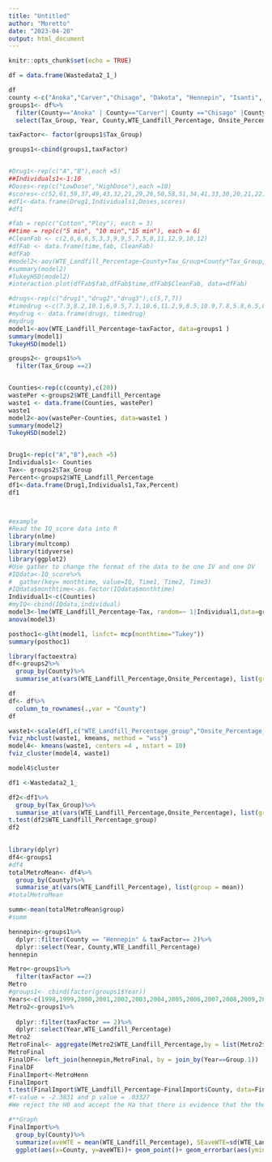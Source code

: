 ```yaml
---
title: "Untitled"
author: "Moretto"
date: "2023-04-20"
output: html_document
---
```


```r
knitr::opts_chunk$set(echo = TRUE)
```

```r
df = data.frame(Wastedata2_1_)

df
county <-c("Anoka","Carver","Chisago", "Dakota", "Hennepin", "Isanti", "Le Sueur", "Mille Lacs", "Ramsey", "Scott", "Sherburne", "Washington", "Wright")
groups1<- df%>%
  filter(County=="Anoka" | County=="Carver"| County =="Chisago" |County=="Dakota" | County=="Hennepin"| County =="Isanti"| County =="Le Sueur" |County=="Mille Lacs" | County=="Ramsey"| County =="Scott"|County=="Sherburne" | County=="Washington"| County =="Wright")%>%
  select(Tax_Group, Year, County,WTE_Landfill_Percentage, Onsite_Percentage)

taxFactor<- factor(groups1$Tax_Group)

groups1<-cbind(groups1,taxFactor)


#Drug1<-rep(c("A","B"),each =5)
##Individuals1<-1:10
#Doses<-rep(c("LowDose","HighDose"),each =10)
#scores<-c(52,61,59,37,49,43,32,21,29,26,50,58,51,34,41,33,30,20,21,22)
#df1<-data.frame(Drug1,Individuals1,Doses,scores)
#df1

#fab = rep(c("Cotton","Ploy"), each = 3)
##time = rep(c("5 min", "10 min","15 min"), each = 6)
#CleanFab <- c(2,6,6,6,5,3,3,9,9,5,7,5,8,11,12,9,10,12)
#dfFab <- data.frame(time,fab, CleanFab)
#dfFab
#model2<-aov(WTE_Landfill_Percentage~County+Tax_Group+County*Tax_Group, data = groups1)
#summary(model2)
#TukeyHSD(model2)
#interaction.plot(dfFab$fab,dfFab$time,dfFab$CleanFab, data=dfFab)

#drugs<-rep(c("drug1","drug2","drug3"),c(5,7,7))
#timedrug <-c(7.3,8.2,10.1,6,9.5,7.1,10.6,11.2,9,8.5,10.9,7.8,5.8,6.5,8.8,4.9,7.9,8.5,5.2)
#mydrug <- data.frame(drugs, timedrug)
#mydrug
model1<-aov(WTE_Landfill_Percentage~taxFactor, data=groups1 )
summary(model1)
TukeyHSD(model1)

```

```r

groups2<- groups1%>%
  filter(Tax_Group ==2)


Counties<-rep(c(county),c(20))
wastePer <-groups2$WTE_Landfill_Percentage
waste1 <- data.frame(Counties, wastePer)
waste1
model2<-aov(wastePer~Counties, data=waste1 )
summary(model2)
TukeyHSD(model2)
```

```r

```
```r
Drug1<-rep(c("A","B"),each =5)
Individuals1<- Counties
Tax<- groups2$Tax_Group
Percent<-groups2$WTE_Landfill_Percentage
df1<-data.frame(Drug1,Individuals1,Tax,Percent)
df1



#example
#Read the IQ_score data into R
library(nlme)
library(multcomp)
library(tidyverse)
library(ggplot2)
#Use gather to change the format of the data to be one IV and one DV
#IQdata<-IQ_score%>%
#  gather(key= monthtime, value=IQ, Time1, Time2, Time3)
#IQdata$monthtime<-as.factor(IQdata$monthtime)
Individual1<-c(Counties)
#myIQ<-cbind(IQdata,individual)
model3<-lme(WTE_Landfill_Percentage~Tax, random=~ 1|Individual1,data=groups2)
anova(model3)

posthoc1<-glht(model1, linfct= mcp(monthtime="Tukey"))
summary(posthoc1)
```

```r
library(factoextra)
df<-groups2%>%
  group_by(County)%>%
  summarise_at(vars(WTE_Landfill_Percentage,Onsite_Percentage), list(group = mean))

df
df<- df%>%
  column_to_rownames(.,var = "County")
df

waste1<-scale(df[,c("WTE_Landfill_Percentage_group","Onsite_Percentage_group")])
fviz_nbclust(waste1, kmeans, method = "wss")
model4<- kmeans(waste1, centers =4 , nstart = 10)
fviz_cluster(model4, waste1)

model4$cluster
```
```r
df1 <-Wastedata2_1_

df2<-df1%>%
  group_by(Tax_Group)%>%
  summarise_at(vars(WTE_Landfill_Percentage,Onsite_Percentage), list(group = mean))
t.test(df2$WTE_Landfill_Percentage_group)
df2
  
```
```r
library(dplyr)
df4<-groups1
#df4
totalMetroMean<- df4%>%
  group_by(County)%>%
  summarise_at(vars(WTE_Landfill_Percentage), list(group = mean))
#totalMetroMean

summ<-mean(totalMetroMean$group)
#summ

hennepin<-groups1%>%
  dplyr::filter(County == "Hennepin" & taxFactor== 2)%>%
  dplyr::select(Year, County,WTE_Landfill_Percentage)
hennepin

Metro<-groups1%>%
  filter(taxFactor ==2)
Metro
#groups1<- cbind(factor(groups1$Year))
Years<-c(1998,1999,2000,2001,2002,2003,2004,2005,2006,2007,2008,2009,2010,2011,2012,2013,2014,2015,2016,2017)
Metro2<-groups1%>%
  
  dplyr::filter(taxFactor == 2)%>%
  dplyr::select(Year,WTE_Landfill_Percentage)
Metro2
MetroFinal<- aggregate(Metro2$WTE_Landfill_Percentage,by = list(Metro2$Year), FUN = mean)
MetroFinal
FinalDF<- left_join(hennepin,MetroFinal, by = join_by(Year==Group.1))
FinalDF
FinalImport<-MetroHenn
FinalImport
t.test(FinalImport$WTE_Landfill_Percentage~FinalImport$County, data=FinalImport, alternative ="two.side")
#T-value = -2.3831 and p value = .03327
#We reject the H0 and accept the Ha that there is evidence that the the fuel efficiency differs significantly . We reject the H0 and accept the Ha. 

#**Graph 
FinalImport%>%
  group_by(County)%>%
  summarize(aveWTE = mean(WTE_Landfill_Percentage), SEaveWTE=sd(WTE_Landfill_Percentage)/sqrt(length(WTE_Landfill_Percentage)),tstar = qt(1-.05/2, length(WTE_Landfill_Percentage)-1))%>%
  ggplot(aes(x=County, y=aveWTE))+ geom_point()+ geom_errorbar(aes(ymin = aveWTE-tstar*SEaveWTE, ymax = aveWTE+tstar*SEaveWTE))
```

